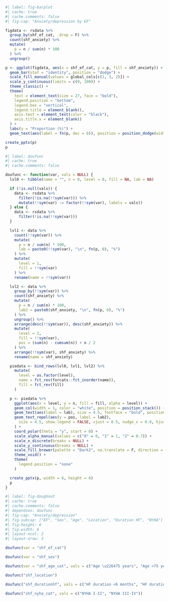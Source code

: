 
```r
#| label: fig-barplot
#| cache: true
#| cache.comments: false
#| fig-cap: "Anxiety/depression by EF"

figdata <- rsdata %>%
  group_by(shf_ef_cat, .drop = F) %>%
  count(shf_anxiety) %>%
  mutate(
    p = n / sum(n) * 100
  ) %>%
  ungroup()

p <- ggplot(figdata, aes(x = shf_ef_cat, y = p, fill = shf_anxiety)) +
  geom_bar(stat = "identity", position = "dodge") +
  scale_fill_manual(values = global_cols[c(1, 3, 2)]) +
  scale_y_continuous(limits = c(0, 100)) +
  theme_classic() +
  theme(
    text = element_text(size = 27, face = "bold"),
    legend.position = "bottom",
    legend.box = "vertical",
    legend.title = element_blank(),
    axis.text = element_text(color = "black"),
    axis.title.x = element_blank()
  ) +
  labs(y = "Proportion (%)") +
  geom_text(aes(label = fn(p, dec = 0)), position = position_dodge(width = 0.9), vjust = -0.25, size = 8, fontface = "bold")

create_pptx(p)
p
```

```r
#| label: doufunc
#| cache: true
#| cache.comments: false

doufunc <- function(var, vals = NULL) {
  lvl0 <- tibble(name = "", n = 0, level = 0, fill = NA, lab = NA)

  if (!is.null(vals)) {
    data <- rsdata %>%
      filter(!is.na(!!sym(var))) %>%
      mutate(!!sym(var) := factor(!!sym(var), labels = vals))
  } else {
    data <- rsdata %>%
      filter(!is.na(!!sym(var)))
  }

  lvl1 <- data %>%
    count(!!sym(var)) %>%
    mutate(
      p = n / sum(n) * 100,
      lab = paste0(!!sym(var), "\n", fn(p, 0), "%")
    ) %>%
    mutate(
      level = 1,
      fill = !!sym(var)
    ) %>%
    rename(name = !!sym(var))

  lvl2 <- data %>%
    group_by(!!sym(var)) %>%
    count(shf_anxiety) %>%
    mutate(
      p = n / sum(n) * 100,
      lab2 = paste0(shf_anxiety, "\n", fn(p, 0), "%")
    ) %>%
    ungroup() %>%
    arrange(desc(!!sym(var)), desc(shf_anxiety)) %>%
    mutate(
      level = 2,
      fill = !!sym(var),
      pos = (sum(n) - cumsum(n)) + n / 2
    ) %>%
    arrange(!!sym(var), shf_anxiety) %>%
    rename(name = shf_anxiety)

  piedata <- bind_rows(lvl0, lvl1, lvl2) %>%
    mutate(
      level = as.factor(level),
      name = fct_rev(forcats::fct_inorder(name)),
      fill = fct_rev(fill)
    )

  p <- piedata %>%
    ggplot(aes(x = level, y = n, fill = fill, alpha = level)) +
    geom_col(width = 1, color = "white", position = position_stack()) +
    geom_text(aes(label = lab), size = 4.5, fontface = "bold", position = position_stack(vjust = 0.5)) +
    geom_text_repel(aes(y = pos, label = lab2),
      size = 4.5, show.legend = FALSE, vjust = 0.5, nudge_x = 0.8, hjust = 0.5, fontface = "bold", alpha = 1
    ) +
    coord_polar(theta = "y", start = 0) +
    scale_alpha_manual(values = c("0" = 0, "1" = 1, "2" = 0.7)) +
    scale_x_discrete(breaks = NULL) +
    scale_y_continuous(breaks = NULL) +
    scale_fill_brewer(palette = "Dark2", na.translate = F, direction = -1) +
    theme_void() +
    theme(
      legend.position = "none"
    )

  create_pptx(p, width = 6, height = 6)
  p
}
```

```r
#| label: fig-doughnut
#| cache: true
#| cache.comments: false
#| dependson: doufunc
#| fig-cap: "Anxiety/depression"
#| fig-subcap: ["EF", "Sex", "Age", "Location", "Duration HF", "NYHA"]
#| fig-height: 6
#| fig-width: 6
#| layout-ncol: 2
#| layout-nrow: 3

doufunc(var = "shf_ef_cat")

doufunc(var = "shf_sex")

doufunc(var = "shf_age_cat", vals = c("Age \u226475 years", "Age >75 years"))

doufunc("shf_location")

doufunc("shf_durationhf", vals = c("HF duration <6 months", "HF duration \u22656 months"))

doufunc("shf_nyha_cat", vals = c("NYHA I-II", "NYHA III-IV"))
```
